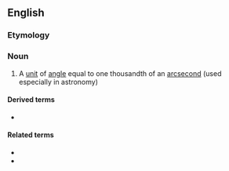 ==English==

===Etymology===
{{prefix|en|milli|arcsecond}}

===Noun===
{{en-noun}}

# {{lb|en|metrology}} A [[unit]] of [[angle]] equal to one thousandth of an [[arcsecond]] (used especially in astronomy)

====Derived terms====
* {{sense|abbreviation}} {{l|en|mas}}

====Related terms====
* {{l|en|milli-}}
* {{l|en|arcsecond}}
